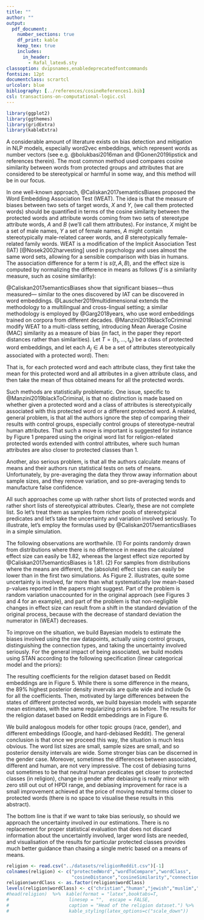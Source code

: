 ```yaml
---
title: ""
author: ""
output:
  pdf_document:
    number_sections: true
    df_print: kable 
    keep_tex: true
    includes:
      in_header:
        - Rafal_latex6.sty
classoption: dvipsnames,enabledeprecatedfontcommands
fontsize: 12pt
documentclass: scrartcl
urlcolor: blue
bibliography: [../references/cosineReferences1.bib]
csl: transactions-on-computational-logic.csl
---
```



```r
library(ggplot2)
library(ggthemes)
library(gridExtra)
library(kableExtra)
```


\begin{center}
\Large \textbf{A bayesian method of cosine-based word2vec bias estimation}
\end{center}

\vspace{1mm}

\todo{czy konieczne jest pisanie "number vectors"? jeżeli tak, to w licencjacie musze pozmieniac, bo tam czasami jest samo vectors, a czasami "they are assigned numerical values"}
A considerable amount of literature exists on  bias detection and mitigation in NLP models, especially word2vec embeddings, which represent words as number vectors (see e.g. @bolukbasi2016man and @Gonen2019lipstick and references therein). The most common method used compares  cosine similarity between words from protected groups and attributes that are considered to be stereotypical or harmful in some way, and this method will be in our focus.

In one well-known approach, @Caliskan2017semanticsBiases proposed the Word Embedding Association Test (WEAT). The idea is that the measure of  biases between two sets of target words, $X$ and $Y$, (we call them protected words) should be quantified in terms of the cosine similarity  between the protected words and attribute words coming from  two sets of stereotype attribute words, $A$ and $B$ (we'll call them attributes). For instance, $X$ might be a set of male names, $Y$ a set of female names, $A$ might contain stereotypically male-related career words, and $B$ stereotypically female-related family words. WEAT is a modification  of the Implicit Association Test (IAT) [@Nosek2002harvesting] used in psychology and uses almost the same word sets, allowing for a \emph{prima facie} sensible comparison with bias in humans.  The association difference for a term $t$ is $s(t,A,B)$, and the effect size is computed by normalizing the difference in means as follows ($f$ is a similarity measure, such as cosine similarity): 

\vspace{-3mm} 

\footnotesize \begin{align}
\mathsf{s}(t,A,B)  = \frac{\sum_{a\in A}f(t,a)}{\vert A\vert} - \frac{\sum_{b\in B}f(t,b)}{\vert B\vert}
& \,\,\,\,\,\,\,\,\,\,\,\,\,\,\,\,\,
\mathsf{bias}(A,B)  = \frac{
\mu(\{s(x,A,B)\}_{x\in X}) -\mu(\{s(y,A,B)\}_{y\in Y}) 
}{
\sigma(\{s(w,A,B)\}_{w\in X\cup Y})
} \tag{WEAT}
\end{align}
\normalsize
\noindent @Caliskan2017semanticsBiases show that significant biases---thus measured--- similar to the ones discovered by IAT can be discovered in word embeddings. @Lauscher2019multidimensional extends the methodology to a multilingual and cross-lingual setting; a similar methodology is employed by @Garg2018years, who use word embeddings trained on corpora from different decades. @Manzini2019blackToCriminal modify WEAT to a multi-class setting, introducing Mean Average Cosine (MAC) similarity as a measure of bias (in fact, in the paper  they report distances rather than similarities). Let $T = \{t_1, \dots, t_k\}$ be a class of protected word embeddings, and let each $A_j\in A$ be a set of attributes stereotypically associated with a protected word). Then:

\vspace{-2mm}

\footnotesize
\begin{align}
\mathsf{S}(t_i, A_j)  = \frac{1}{\vert A_j\vert}\sum_{a\in A_j}\mathsf{cos}(t,a) & \,\,\,\,\,\,\,\,\,\,\,\,\,\,\,\,\,\,\,\,\,\,\,\,\,
\mathsf{MAC}(T,A)  = \frac{1}{\vert T \vert \,\vert A\vert}\sum_{t_i \in T }\sum_{A_j \in A} S(t_i,A_j) \tag{MAC}
\end{align}
\normalsize 
\noindent That is, for each protected word  and each attribute class, they first take the mean for this protected word and all attributes in a given attribute class, and then take the mean of thus obtained means for all the protected words. 

Such methods are statistically problematic. One issue, specific to @Manzini2019blackToCriminal, is that no distinction is made based on whether given a protected word and a  class of attributes is stereotypically associated with this  protected word or a different protected word. A related, general problem, is that all the authors ignore the step of comparing their results with control groups, especially control groups of stereotype-neutral human attributes. \todo{nie wiem, czy nie przeredagowałabym tego zdania, chodzi mi o końcówkę, "closer than 1", moze zamiast than 1 powiedziec, "than neutral non-human words"? albo jakoś podobnie} That such a move is important is suggested for instance by Figure 1 prepared using the original word list for religion-related protected words extended with control attributes, where such human attributes are also closer to protected classes than 1.

Another, also serious problem, is that  all the authors calculate means of means and their authors \todo{jak rozumiec drugi raz powtorzone their authors?} run statistical tests on sets of means. Unfortunately, by pre-averaging the data they throw away information about sample sizes, and  they remove variation, and so pre-averaging  tends to manufacture false confidence.

All such approaches come up with rather short lists of protected words and rather short lists of stereotypical attributes. Clearly, these are not complete list. So let's treat them as  samples from richer pools of stereotypical predicates and let's take the uncertainty and variation involved seriously. To illustrate, let's employ the formulas used by @Caliskan2017semanticsBiases in a simple simulation. 
\todo{początek zdania "two protected classes" bez wstepu typu "We created..", nie wiem czy tak miało być?}

\noindent
\begin{tabular}{ll}
\begin{minipage}[c]{0.35\linewidth}
\scalebox{0.65}{
\begin{tabular}{cccccc}\toprule
$X$ to $A$  & $X$ to $B$ & $Y$ to $A$ & $Y$ to $B$ & $\sigma$  & WEAT \\
\midrule
0 & 0 & 0 & 0 & 0.05 & 1.82 \\
0 & 0 & 0 & 0 & 0.001 & -1.93\\
.1 & 0 & 0 & .1 & 0.05 & 1.49 \\
.1 & 0 & 0 & .1 & .1 & 1.22\\
\bottomrule
\end{tabular}
}
\end{minipage}& \begin{minipage}[c]{0.6\linewidth}

Randomly drawn protected classes, $X=\{t_1,t_2\}$ and $Y=\{t_3,t_4\}$, and two five-element attribute sets $A$ and $B$. One simple simulation draws normally distributed values for such combinations for two cases in which the underlying mean similarities are in fact equal to zero, two cases in which they are different, with a range of choices of standard deviation  (code available upon request).

\end{minipage}
\end{tabular}

\vspace{1mm}


The following observations are worthwhile. (1) For points randomly drawn from distributions where there is no difference in means the calculated effect size can easily be  1.82, whereas the largest effect size reported by @Caliskan2017semanticsBiases is 1.81. (2) For samples from distributions where the means are different, the (absolute) effect sizes can easily be lower than in the first two simulations.  As Figure 2. illustrates,  quite some uncertainty is involved, far more than what systematically low mean-based p-values reported in the papers might suggest. Part of the problem is random variation unaccounted for in the original approach (see Figures 3 and 4 for an example), and part of the problem is that    non-negligible changes in effect size can result from a shift in the standard deviation of the original process, because with the decrease of standard deviation the numerator in (WEAT) decreases. 

To improve on the situation, we  build  Bayesian models to estimate the biases involved using the raw datapoints, actually using control groups,  distinguishing the connection types,  and taking the uncertainty involved seriously.
For the general impact of being associated, we build  models using STAN according to the following specification (linear categorical model and the priors):

\footnotesize 

\vspace{-5mm}

\begin{align}
cosineDistance_i  & \sim dnorm(\mu_i, \sigma) \\
\mu_i & = m_{pw} + co_{con}\\
m_{pw} & \sim dnorm(1,.5) \\
co_{con} & \sim dnorm(0,1) \\
\sigma &\sim  dcauchy(0,1)
\end{align}
\normalsize 

The resulting coefficients for the religion dataset based on Reddit embeddings are in Figure 5. While there is some difference in the means, the 89\% highest posterior density invervals are quite wide and include 0s for all the coefficients.  Then, motivated by large differences between the states of different protected words, we build bayesian models with separate mean estimates, with the same regularizing priors as before. The results for the religion dataset based on Reddit embeddings are in Figure 6.


We build analogous models for other topic groups (race, gender), and different embeddings (Google, and hard-debiased Reddit). The general conclusion is that once we proceed this way, the situation is much less obvious. The word list sizes are small, sample sizes are small, and so posterior density intervals are wide. Some stronger bias can be discerned in the gender case. Moreover, sometimes the differences between associated, different and human, are not very impressive. The cost of debiasing turns out sometimes to be that   neutral human predicates get closer to protected classes (in religion),  change in gender after debiasing is really minor with   zero still out out of HPDI range, and debiasing improvement for race is a small improvement   achieved at the price of moving neutral terms closer to protected words (there is no space to visualise these results in this abstract).

The bottom line is that if we want to take bias seriously, so should we approach the uncertainty involved in our estimations. There is no replacement for proper statistical evaluation that does not discard information about the uncertaintly involved, larger word lists are needed, and visualisation of the results for particular protected classes provides much better guidance than chasing a single metric based on a means of means. 



 


















<!-- Let's take a look at the head of the religion dataset used in their calculations: -->


```r
religion <- read.csv("../datasets/religionReddit.csv")[-1]
colnames(religion) <- c("protectedWord","wordToCompare","wordClass",
                        "cosineDistance","cosineSimilarity","connection")
religion$wordClass <- as.factor(religion$wordClass)
levels(religion$wordClass) <- c("christian","human","jewish","muslim","neutral")
#head(religion)  %>%  kable(format = "latex",booktabs=T,
#                      linesep = "",  escape = FALSE,
#                      caption = "Head of the religion dataset.") %>%
#                      kable_styling(latex_options=c("scale_down"))
```

<!-- \pagebreak  -->








\pagebreak



\begin{center}
\begin{figure}[!htb]\centering
   \begin{minipage}{0.48\textwidth}
```r
ggplot(religion, aes(x =  cosineDistance, fill = connection, color = connection))+geom_density(alpha=0.6,size = .2)+theme_tufte()+labs(title  = "Figure 1.", subtitle = "Empirical distribution of cosine distances (religion, Reddit)")+ scale_fill_manual(values = c("orangered4","chartreuse4", "skyblue", "gray"))+scale_x_continuous(breaks = seq(0.3,1.5, by = 0.1))+xlab("cosine distance")+ scale_color_manual(values = c("orangered4","chartreuse4","skyblue","gray"))
```
   \end{minipage}
   \begin {minipage}{0.48\textwidth}
```r
s <- function (table){ mean(table$A) - mean(table$B)}
biasesD2 <- numeric(10000)
for(i in 1:10000){
t1d2 <- data.frame(A  = rnorm(5,.1,0.05), B = rnorm(5,0,0.05))
t2d2 <- data.frame(A  = rnorm(5,.1,0.05), B = rnorm(5,0,0.05))
t3d2 <- data.frame(A  = rnorm(5,0,0.05), B = rnorm(5,.1,0.05))
t4d2 <- data.frame(A  = rnorm(5,0,0.05), B = rnorm(5,.1,0.05))

factorD2 <- sd(c(s(t1d2),s(t2d2),s(t3d2),s(t4d2)))
numeratorD2 <-  mean(s(t1d2),s(t2d2)) - mean(s(t3d2),s(t4d2))
biasesD2[i] <- numeratorD2/factorD2
}

ggplot()+geom_histogram(aes(x=biasesD2, y = ..density..), alpha = 0.6, bins=50)+
  theme_tufte()+labs(title="Figure 2.", subtitle = "10k biases for different means and sd =.05")+ xlab("bias")
```
   \end{minipage}
   
   
  \begin{minipage}{0.48\textwidth}
```r
library(tidyverse)
muslimWords <- c("imam","islam","mosque","muslim","quran")
muslim <- religion %>% filter(protectedWord %in% muslimWords)
muslimClass <- muslim %>% filter(protectedWord == "muslim")
neutralSample <- sample_n(filter(muslimClass,connection == "none"), 5)
humanSample <- sample_n(filter(muslimClass,connection == "human"), 5)
muslimVis <- muslimClass %>% filter(connection != "none" & connection !="human")
muslimVis <- rbind(muslimVis,neutralSample,humanSample)
#we plug in our visualisation script
source("../functions/visualisationTools.R")
#two arguments: dataset and protected word
visualiseProtected(muslimVis,"muslim")+labs(title = "Figure 3.",
subtitle = "Cosine distances for active attributes (musim, Reddit)")
```
\end{minipage}
   \begin {minipage}{0.48\textwidth}
```r
library(tidyverse)
priestClass <- religion %>% filter(protectedWord == "priest")
neutralSample <- sample_n(filter(priestClass,connection == "none"), 5)
humanSample <- sample_n(filter(priestClass,connection == "human"), 5)
priestVis <- priestClass %>% filter(connection != "none" & connection !="human")
priestVis <- rbind(priestVis,neutralSample,humanSample)

#we plug in our visualisation script
source("../functions/visualisationTools.R")
#two arguments: dataset and protected word
visualiseProtected(priestVis,"priest")+labs(title = "Figure 4.",
subtitle = "Cosine distances for active attributes (priest, Reddit)")
```
   \end{minipage}
   
   
   
   
  \begin{minipage}{0.38\textwidth}
\includegraphics[width=7cm]{../images/religionCoeffs.jpeg}
\end{minipage}
   \begin {minipage}{0.58\textwidth}
\includegraphics{../images/visReligionReddit.png}
   \end{minipage}
\end{figure}


\end{center}



\scriptsize 
  



\vspace{-4mm}







